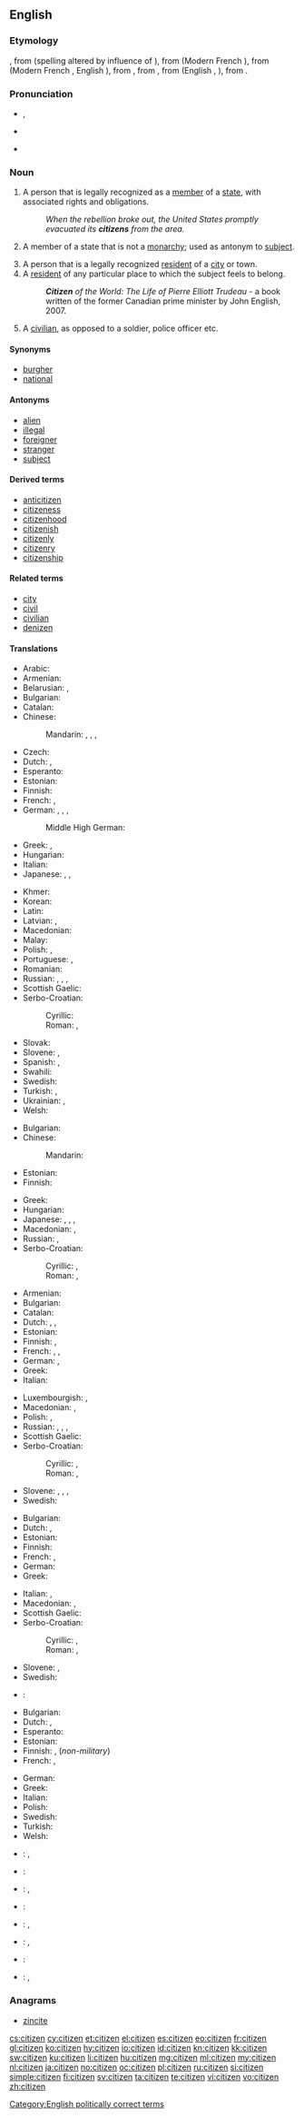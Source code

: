 ==English==

{{wikipedia}}

===Etymology===
{{etyl|xno}}, from {{etyl|fro}} {{term|citezein|lang=fro}} (spelling altered by influence of {{term|denizen|lang=en}}), from {{etyl|fro|en}} {{term|citeain|lang=fro}} (Modern French {{term|citoyen|lang=fr}}), from {{term|cite||settlement (regardless of size), later meaning [[cathedral]] town|lang=fro}} (Modern French {{term|cité|lang=fr}}, English {{term|city|lang=en}}), from {{term|citet|lang=fro}}, from {{etyl|la}} {{term|civitas||citizenship, community of citizens|lang=la}}, from {{term|civis||townsman, citizen|lang=en}} (English {{term|civil|lang=en}}, {{term|civilian|lang=en}}), from {{etyl|ine-pro|en}} {{recons|kei-||to lie, homestead|lang=ine-pro}}.

===Pronunciation===
* {{a|UK}} {{IPA|/ˈsɪt.ɪ.zən/}}, {{X-SAMPA|/"sIt.I.z@n/}}
* {{a|US}} {{IPA|/ˈsɪt.ɪ.zən/|/ˈsɪt.ɪ.sən/}}
* {{audio|en-us-citizen.ogg|Audio (US)}}

===Noun===
{{en-noun}}

# A person that is legally recognized as a [[member]] of a [[state]], with associated rights and obligations.
#: ''When the rebellion broke out, the United States promptly evacuated its '''citizens''' from the area.''
# {{dated}} A member of a state that is not a [[monarchy]]; used as antonym to [[subject]].
# A person that is a legally recognized [[resident]] of a [[city]] or town.
# A [[resident]] of any particular place to which the subject feels to belong.
#: '''''Citizen''' of the World: The Life of Pierre Elliott Trudeau'' - a book written of the former Canadian prime minister by John English, 2007.
# A [[civilian]], as opposed to a soldier, police officer etc.

====Synonyms====
* [[burgher]]
* [[national]]

====Antonyms====
* [[alien]]
* [[illegal]]
* [[foreigner]]
* [[stranger]]
* [[subject]]

====Derived terms====
* [[anticitizen]]
* [[citizeness]]
* [[citizenhood]]
* [[citizenish]]
* [[citizenly]]
* [[citizenry]]
* [[citizenship]]

====Related terms====
* [[city]]
* [[civil]]
* [[civilian]]
* [[denizen]]

====Translations====
{{trans-top|legal member of a state}}
* Arabic: {{t-|ar|مواطن|m|tr=muwaaTin|sc=Arab}}
* Armenian: {{t-|hy|քաղաքացի|tr=kʿałakʿacʿi|sc=Armn}}
* Belarusian: {{t-|be|грамадзянін|m|tr=hramadzjánin|sc=Cyrl}}, {{t-|be|грамадзянка|f|tr=hramadzjánka|sc=Cyrl}}
* Bulgarian: {{t+|bg|гражданин|m|tr=graždanín|sc=Cyrl}}
* Catalan: {{t-|ca|ciutadà|m}}
* Chinese:
*: Mandarin: {{t-|cmn|公民|tr=gōngmín|sc=Hani}}, {{t|cmn|市民|tr=shìmín|sc=Hani}}, {{t-|cmn|國民|sc=Hani}}, {{t-|cmn|国民|tr=guómín|sc=Hani}}
* Czech: {{t+|cs|občan|m}}
* Dutch: {{t+|nl|burger|m}}, {{t+|nl|staatsburger|m}}
* Esperanto: {{t-|eo|civitano}}
* Estonian: {{t-|et|kodanik}}
* Finnish: {{t+|fi|kansalainen}}
* French: {{t+|fr|citoyen|m}}, {{t+|fr|citoyenne|f}}
* German: {{t+|de|Staatsbürger|m}}, {{t+|de|Staatsbürgerin|f}}, {{t+|de|Bürger|m}}, {{t-|de|Bürgerin|f}}
*: Middle High German: {{tø|gmh|burgære}}
* Greek: {{t+|el|πολίτης|m|f|tr=polítis|sc=Grek}}, {{t+|el|υπήκοος|m|f|tr=ypíkoos|sc=Grek}}
* Hungarian: {{t+|hu|állampolgár}}
* Italian: {{t+|it|cittadino}}
* Japanese: {{t+|ja|市民|tr=しみん, shimin}}, {{t+|ja|公民|tr=こうみん, kōmin}}, {{t+|ja|国民|tr=こくみん, kokumin}}
{{trans-mid}}
* Khmer: {{t+|km|ពលរដ្ឋ|tr=pol rot|sc=Khmr}}
* Korean: {{t+|ko|국민|tr=gungmin|sc=Hang}} {{t+|ko|시민|tr=[[市民]] simin|sc=Hang}}
* Latin: {{t+|la|civis|n}}
* Latvian: {{t-|lv|pilsonis|m}}, {{t-|lv|pilsone|f}}
* Macedonian: {{t-|mk|државјанин|m|tr=držávjanin|sc=Cyrl}}
* Malay: {{t-|ms|warganegara}}
* Polish: {{t+|pl|obywatel|m}}, {{t+|pl|obywatelka|f}}
* Portuguese: {{t+|pt|cidadão|m}}, {{t+|pt|cidadã|f}}
* Romanian: {{t+|ro|cetățean}}
* Russian: {{t+|ru|гражданин|m|tr=graždanín|sc=Cyrl}}, {{t+|ru|гражданка|f|tr=graždánka|sc=Cyrl}}, {{t+|ru|подданный|m|tr=póddanyj|sc=Cyrl}}, {{t+|ru|подданная|f|tr=póddanaja|sc=Cyrl}}
* Scottish Gaelic: {{t-|gd|saoranach|m}}
* Serbo-Croatian:
*: Cyrillic:
*: Roman: {{t-|sh|državljanin|m}}, {{t-|sh|državljanka|f}}
* Slovak: {{t-|sk|občan|m}}
* Slovene: {{t-|sl|državljan|m}}, {{t-|sl|državljanka|f}}
* Spanish: {{t+|es|ciudadano|m}}, {{t+|es|ciudadana|f}}
* Swahili: {{t+|sw|mwananchi}}
* Swedish: {{t+|sv|medborgare|c}}
* Turkish: {{t+|tr|yurttaş}}, {{t+|tr|vatandaş}}
* Ukrainian: {{t-|uk|громадянин|m|tr=hromadjányn|sc=Cyrl}}, {{t-|uk|громадянка|f|tr=hromadjánka|sc=Cyrl}}
* Welsh: {{t+|cy|dinesydd|m}}
{{trans-bottom}}

{{trans-top|antonym to "subject"}}
* Bulgarian: {{t+|bg|гражданин|m|tr=graždanin|sc=Cyrl}}
* Chinese:
*: Mandarin: {{t|cmn|市民|tr=shìmín|sc=Hani}}
* Estonian: {{t-|et|kodanik}}
* Finnish: {{t+|fi|kansalainen}}
{{trans-mid}}
* Greek: {{t+|el|πολίτης|m|f|tr=polítis|sc=Grek}}
* Hungarian: {{t+|hu|polgár}}
* Japanese: {{t|ja|臣民|tr=[[しんみん]], shinmin|sc=Jpan}}, {{t|ja|人民|tr=[[じんみん]], jinmin|sc=Jpan}}, {{t|ja|民衆|tr=[[みんしゅう]], minshū|sc=Jpan}}, {{t|ja|民|tr=[[たみ]], tami|sc=Jpan}}
* Macedonian: {{t-|mk|граѓанин|m|tr=gráǵanin|sc=Cyrl}}, {{t-|mk|граѓанка|f|tr=gráǵanka|sc=Cyrl}}
* Russian: {{t+|ru|гражданин|m|tr=graždanín|sc=Cyrl}}, {{t+|ru|гражданка|f|tr=graždánka|sc=Cyrl}}
* Serbo-Croatian:
*: Cyrillic: {{t|sh|грађанка|f|sc=Cyrl}}, {{t|sh|грађанин|m|sc=Cyrl}}
*: Roman: {{t-|sh|građanka|f}}, {{t-|sh|građanin|m}}
{{trans-bottom}}

{{trans-top|legal resident of a city}}
* Armenian: {{t-|hy|քաղաքացի|tr=kʿałakʿacʿi|sc=Armn}}
* Bulgarian: {{t-|bg|жител|m|tr=žitel|sc=Cyrl}}
* Catalan: {{t-|ca|ciutadà|m}}
* Dutch: {{t|nl|burger|m}}, {{t|nl|poorter|m}} {{qualifier|feudal age}}, {{t|nl|stadsburger|m}}
* Estonian: {{t|et|linnaelanik}}
* Finnish: {{t-|fi|kaupunkilainen}}, {{t+|fi|porvari}}
* French: {{t+|fr|citoyen|m}}, {{t+|fr|citoyenne|f}}, {{t+|fr|habitant|m}}
* German: {{t+|de|Einwohner|m}}, {{t+|de|Bürger|m}}
* Greek: {{t+|el|δημότης|m|tr=dimótis|sc=Grek}}
* Italian: {{t+|it|cittadino|m}}
{{trans-mid}}
* Luxembourgish: {{t-|lb|Bierger|m}}, {{t-|lb|Biergerin|f}}
* Macedonian: {{t-|mk|граѓанин|m|tr=gráǵanin|sc=Cyrl}}, {{t-|mk|граѓанка|f|tr=gráǵanka|sc=Cyrl}}
* Polish: {{t+|pl|mieszkaniec|m}}, {{t+|pl|obywatel|m}}
* Russian: {{t+|ru|горожанин|m|tr=gorožánin|sc=Cyrl}}, {{t+|ru|горожанка|f|tr=gorožánka|sc=Cyrl}}, {{t+|ru|житель|m|tr=žítel'|sc=Cyrl}}, {{t+|ru|жительница|f|tr=žítel'nica|sc=Cyrl}}
* Scottish Gaelic: {{t-|gd|saoranach|m}}
* Serbo-Croatian:
*: Cyrillic: {{t|sh|грађанка|f|sc=Cyrl}}, {{t|sh|грађанин|m|sc=Cyrl}}
*: Roman: {{t-|sh|građanka|f}}, {{t-|sh|građanin|m}}
* Slovene: {{t-|sl|meščan|m}}, {{t-|sl|meščanka|f}}, {{t-|sl|občan|m}}, {{t-|sl|občanka|f}}
* Swedish: {{t+|sv|innevånare|c}}
{{trans-bottom}}

{{trans-top|resident of any particular place}}
* Bulgarian: {{t-|bg|жител|m|tr=žitel|sc=Cyrl}}
* Dutch: {{t+|nl|burger|m}}, {{t+|nl|inwoner|m}}
* Estonian: {{t-|et|kodanik}}
* Finnish: {{t+|fi|kansalainen}}
* French: {{t+|fr|habitant|m}}, {{t+|fr|résident|m}}
* German: {{t+|de|Einwohner|m}}
* Greek: {{t+|el|κάτοικος|m|f|tr=kátoikos|sc=Grek}}
{{trans-mid}}
* Italian: {{t+|it|cittadino|m}}, {{t+|it|residente|m}}
* Macedonian: {{t-|mk|жител|m|tr=žítel|sc=Cyrl}}, {{t-|mk|жителка|f|tr=žítelka|sc=Cyrl}}
* Scottish Gaelic: {{t-|gd|saoranach|m}}
* Serbo-Croatian:
*: Cyrillic: {{t-|sh|становник|m|sc=Cyrl}}, {{t-|sh|становница|f|sc=Cyrl}}
*: Roman: {{t-|sh|stanovnik|m}}, {{t-|sh|stanovnica|f}}
* Slovene: {{t-|sl|državljan|m}}, {{t-|sl|državljanka|f}}
* Swedish: {{t+|sv|innevånare|c}}
{{trans-bottom}}

{{trans-top|civilian}}
* {{ttbc|grc}}: {{t|grc|πολίτης|m|tr=politēs|sc=polytonic}}
* Bulgarian: {{t+|bg|цивилен|m|tr=civilen|sc=Cyrl}}
* Dutch: {{t+|nl|burger|m}}, {{t+|nl|particulier|m}}
* Esperanto: {{t-|eo|civilulo}}
* Estonian: {{t|et|tsiviilisik}}
* Finnish: {{t+|fi|kansalainen}}, {{t+|fi|siviili}} (''non-military'')
* French: {{t+|fr|civil|m}}, {{t+|fr|civile|f}}
{{trans-mid}}
* German: {{t+|de|Zivilist|m}}
* Greek: {{t+|el|πολίτης|m|f|tr=polítis|sc=Grek}}
* Italian: {{t-|it|civile|m}}
* Polish: {{t+|pl|cywil|m}}
* Swedish: {{t-|sv|civilist|c}}
* Turkish: {{t+|tr|sivil}}
* Welsh: {{t+|cy|dinesydd|m}}
{{trans-bottom}}

{{checktrans-top}}
* {{ttbc|he}}: {{t|he|אזרח|m|tr=ezrakh|sc=Hebr}}, {{t|he|אזרחית|f|tr=ezrakhyt|sc=Hebr}}
* {{ttbc|id}}: {{t|id|rakyat}}
* {{ttbc|ia}}: {{t|ia|citatano|m}}, {{t|ia|citatana|f}}
{{trans-mid}}
* {{ttbc|la}}: {{t|la|civis|alt=cīvis|m|f}}
* {{ttbc|pt}}: {{t|pt|cidadão|m}}, {{t|pt|cidadã|f}}
* {{ttbc|ro}}: {{t|ro|cetățean|m}}, {{t|ro|cetățeancă|f}}
* {{ttbc|es}}: {{t|es|ciudadano|m}}
* {{ttbc|te}}: {{t+|te|పౌరుడు|m|tr=pauruDu|sc=Telu}}, {{t-|te|పౌరురాలు|f|tr=paururaalu|sc=Telu}}
{{trans-bottom}}

===Anagrams===
* [[zincite#English|zincite]]

[[Category:English politically correct terms]]

[[cs:citizen]]
[[cy:citizen]]
[[et:citizen]]
[[el:citizen]]
[[es:citizen]]
[[eo:citizen]]
[[fr:citizen]]
[[gl:citizen]]
[[ko:citizen]]
[[hy:citizen]]
[[io:citizen]]
[[id:citizen]]
[[kn:citizen]]
[[kk:citizen]]
[[sw:citizen]]
[[ku:citizen]]
[[li:citizen]]
[[hu:citizen]]
[[mg:citizen]]
[[ml:citizen]]
[[my:citizen]]
[[nl:citizen]]
[[ja:citizen]]
[[no:citizen]]
[[oc:citizen]]
[[pl:citizen]]
[[ru:citizen]]
[[si:citizen]]
[[simple:citizen]]
[[fi:citizen]]
[[sv:citizen]]
[[ta:citizen]]
[[te:citizen]]
[[vi:citizen]]
[[vo:citizen]]
[[zh:citizen]]